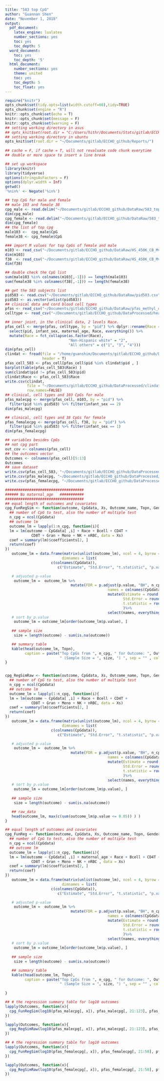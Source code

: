 ```yaml
---
title: "583 top CpG"
author: "Guannan Shen"
date: "November 1, 2018"
output: 
  pdf_document:
    latex_engine: lualatex
    number_sections: yes
    toc: yes
    toc_depth: 5
  word_document:
    toc: yes
    toc_depth: '5'
  html_document:
    number_sections: yes
    theme: united
    toc: yes
    toc_depth: 5
    toc_float: yes
---
```


```r
require("knitr")
opts_chunk$set(tidy.opts=list(width.cutoff=60),tidy=TRUE)
opts_chunk$set(engine = "R")
knitr::opts_chunk$set(echo = T)
knitr::opts_chunk$set(message = F)
knitr::opts_chunk$set(warning = F)
## setting working directory in asus 
## opts_knit$set(root.dir = "C:/Users/hithr/Documents/Stats/gitlab/ECCHO_Guannan/Code/")
## setting working directory in ubuntu
opts_knit$set(root.dir = "~/Documents/gitlab/ECCHO_github/Reports/")
                                                 
## cache = F, if cache = T, will not revaluate code chunk everytime
## double or more space to insert a line break
```


```r
## set up workspace
library(knitr)
library(tidyverse)
options(stringsAsFactors = F)
options(dplyr.width = Inf)
getwd()
'%nin%' <- Negate('%in%')
```

```r
## top CpG for male and female
## male 103 and female 38
cpg_male <- read.delim("~/Documents/gitlab/ECCHO_github/DataRaw/583_top_CpG_from_DMR_adjusted_M005.txt")
dim(cpg_male)
cpg_female <- read.delim("~/Documents/gitlab/ECCHO_github/DataRaw/583_top_CpG_from_DMR_adjusted_F005.txt")
dim(cpg_female)
## the list of top cpg 
male103 <-  cpg_male$CpG
female38 <- cpg_female$CpG

### import M values for top CpGs of female and male 
m103 <- read_csv("~/Documents/gitlab/ECCHO_github/DataRaw/HS_450K_CB_Mval_normbatch_StarlingSubset_MALE_10-29-18.csv")
dim(m103)
f38  <- read_csv("~/Documents/gitlab/ECCHO_github/DataRaw/HS_450K_CB_Mval_normbatch_StarlingSubset_FEMALE_10-29-18.csv")
dim(f38)

## double check the CpG list 
sum(male103 %in% colnames(m103[,-1])) == length(male103)
sum(female38 %in% colnames(f38[,-1])) == length(female38)

## get the 583 subjects list 
pid583 <- read.csv("~/Documents/gitlab/ECCHO_github/DataRaw/pid583.csv")
pid583 <- as.vector(unlist(pid583))
## clinical data and cord blood cell types   
pfas <- read_csv("~/Documents/gitlab/ECCHO_github/DataRaw/pfas_methyl_di.csv")
celltype <- read_csv("~/Documents/gitlab/ECCHO_github/DataProcessed/healthy_start_cordblood_cellcounts_id.txt")

## inner joint, in the clinical data, 2 levels Race. 
pfas_cell <- merge(pfas, celltype, by = "pid") %>% dplyr::rename(Race = race_4) %>% 
  select(pid, infant_sex, maternal_age, Race, everything()) %>% 
  mutate(Race = fct_collapse(as.factor(Race), 
                             "Non-Hispanic white" = "2",
                             "All others" = c("1", "3", "4")))
dim(pfas_cell)
clindat <- fread(file = "/home/guanshim/Documents/gitlab/ECCHO_github/DataRaw/dmr/forGuannan/pid583_pfoa_log.csv", 
                 header = T)
pfas_cell_583 <- pfas_cell[pfas_cell$pid %in% clindat$pid , ]
barplot(table(pfas_cell_583$Race) )
sum(clindat$pid != pfas_cell_583$pid)
clindat$Race <- pfas_cell_583$Race
write.csv(clindat,
          file = "~/Documents/gitlab/ECCHO_github/DataProcessed/clindat.csv",
          row.names=FALSE)
## clinical, cell types and 103 CpGs for male
pfas_malecpg <- merge(pfas_cell, m103, by = "pid") %>% 
  filter(pid %in% pid583) %>% filter(infant_sex == 2)
dim(pfas_malecpg)

## clinical, cell types and 38 CpGs for female 
pfas_femalecpg <- merge(pfas_cell, f38, by = "pid") %>% 
  filter(pid %in% pid583) %>% filter(infant_sex == 1)
dim(pfas_femalecpg)

## variables besides CpGs
## not cpg part
out_cov <- colnames(pfas_cell)
## the outcomes vector
Outcomes <- colnames(pfas_cell)[5:13]
Outcomes
## save dataset 
write.csv(pfas_cell_583, "~/Documents/gitlab/ECCHO_github/DataProcessed/11_05_pfas_cell_583.csv", row.names = F)
write.csv(pfas_malecpg, "~/Documents/gitlab/ECCHO_github/DataProcessed/11_05_pfas_malecpg.csv", row.names = F)
write.csv(pfas_femalecpg, "~/Documents/gitlab/ECCHO_github/DataProcessed/11_05_pfas_femalecpg.csv", row.names = F)


```

```r
####################################
###### No maternal_age   ###########
####################################
## equal length of outcomes and covariates
cpg_FunRegSim <- function(outcome, CpGdata, Xs, Outcome_name, Topn, Gender){
  ## number of CpG to test, also the number of multiple test
  n_cpg = ncol(CpGdata)
  ## outcome lm
  outcome_lm = lapply(1:n_cpg, function(i){
  lm = lm(outcome ~ CpGdata[ ,i] + Race + Bcell + CD4T +
            CD8T + Gran + Mono + NK + nRBC, data = Xs)
  coef = summary(lm)$coefficients[2, ]
  return(coef)
})
   outcome_lm = data.frame(matrix(unlist(outcome_lm), ncol = 4, byrow = TRUE,
                          dimnames = list(
                     c(colnames(CpGdata)),
                        c("Estimate", "Std.Error", "t.statistic", "p.value"))))

   # adjusted p-value
    outcome_lm =  outcome_lm %>% 
                              mutate(FDR = p.adjust(p.value, "BH", n_cpg ),
                                               names = colnames(CpGdata)) %>% 
                                               mutate(Estimate = round(Estimate ,4),
                                                      Std.Error = round(Std.Error,4),
                                                      t.statistic = round(t.statistic,4)
                                                      )%>% 
                                               select(names, everything())
   # sort by p.value
    outcome_lm = outcome_lm[order(outcome_lm$p.value), ]
 
   ## sample size 
    size = length(outcome) - sum(is.na(outcome))

   ## summary table 
   kable(head(outcome_lm, Topn), 
         caption = paste("Top CpGs from ", n_cpg, " for Outcome: ", Outcome_name, " of ", Gender," by p.value",
                         " (Sample Size = ", size, ") ", sep = "" , collapse = ""))
}


cpg_RegSimRaw <- function(outcome, CpGdata, Xs, Outcome_name, Topn, Gender){
  ## number of CpG to test, also the number of multiple test
  n_cpg = ncol(CpGdata)
  ## outcome lm
  outcome_lm = lapply(1:n_cpg, function(i){
  lm = lm(outcome ~ CpGdata[ ,i] + Race + Bcell + CD4T +
            CD8T + Gran + Mono + NK + nRBC, data = Xs)
  coef = summary(lm)$coefficients[2, ]
  return(coef)
})
   outcome_lm = data.frame(matrix(unlist(outcome_lm), ncol = 4, byrow = TRUE,
                          dimnames = list(
                     c(colnames(CpGdata)),
                        c("Estimate", "Std.Error", "t.statistic", "p.value"))))

   # adjusted p-value
    outcome_lm =  outcome_lm %>% 
                              mutate(FDR = p.adjust(p.value, "BH", n_cpg ),
                                               names = colnames(CpGdata)) %>% 
                                               mutate(Estimate = round(Estimate ,4),
                                                      Std.Error = round(Std.Error,4),
                                                      t.statistic = round(t.statistic,4)
                                                      )%>% 
                                               select(names, everything())
   # sort by p.value
    outcome_lm = outcome_lm[order(outcome_lm$p.value), ]
 
   ## sample size 
    size = length(outcome) - sum(is.na(outcome))

   ## raw_data
   head(outcome_lm, max(c(sum(outcome_lm$p.value <= 0.05)) ) )
}

```



```r
## equal length of outcomes and covariates
cpg_FunReg <- function(outcome, CpGdata, Xs, Outcome_name, Topn, Gender){
  ## number of CpG to test, also the number of multiple test
  n_cpg = ncol(CpGdata)
  ## outcome lm
  outcome_lm = lapply(1:n_cpg, function(i){
  lm = lm(outcome ~ CpGdata[ ,i] + maternal_age + Race + Bcell + CD4T +
            CD8T + Gran + Mono + NK + nRBC , data = Xs)
  coef = summary(lm)$coefficients[2, ]
  return(coef)
})
   outcome_lm = data.frame(matrix(unlist(outcome_lm), ncol = 4, byrow = TRUE,
                          dimnames = list(
                     c(colnames(CpGdata)),
                        c("Estimate", "Std.Error", "t.statistic", "p.value"))))

   # adjusted p-value
    outcome_lm =  outcome_lm %>% 
                              mutate(FDR = p.adjust(p.value, "BH", n_cpg ),
                                               names = colnames(CpGdata)) %>% 
                                               mutate(Estimate = round(Estimate ,4),
                                                      Std.Error = round(Std.Error,4),
                                                      t.statistic = round(t.statistic,4)
                                                      )%>% 
                                               select(names, everything())
   # sort by p.value
    outcome_lm = outcome_lm[order(outcome_lm$p.value), ]
 
   ## sample size 
    size = length(outcome) - sum(is.na(outcome))

   ## summary table 
   kable(head(outcome_lm, Topn), 
         caption = paste("Top CpGs from ", n_cpg, " for Outcome: ", Outcome_name, " of ", Gender," by p.value",
                         " (Sample Size = ", size, ") ", sep = "" , collapse = ""))
 
}

```

```r

## # the regression summary table for log10 outcomes 
lapply(Outcomes, function(x){
  cpg_FunRegSim(log10(pfas_malecpg[, x]), pfas_malecpg[, 21:123], pfas_malecpg[, out_cov], x, 10, "Male log10")
})
```
```r

lapply(Outcomes, function(x){
  cpg_RegSimRaw(log10(pfas_malecpg[, x]), pfas_malecpg[, 21:123], pfas_malecpg[, out_cov], x, 10, "Male log10")
})
```



```r

## # the regression summary table for log10 outcomes 
lapply(Outcomes, function(x){
  cpg_FunRegSim(log10(pfas_femalecpg[, x]), pfas_femalecpg[, 21:58], pfas_femalecpg[, out_cov], x, 10, "Female log10")
})
```

```r

lapply(Outcomes, function(x){
  cpg_RegSimRaw(log10(pfas_femalecpg[, x]), pfas_femalecpg[, 21:58], pfas_femalecpg[, out_cov], x, 10, "Female log10")
})
```




